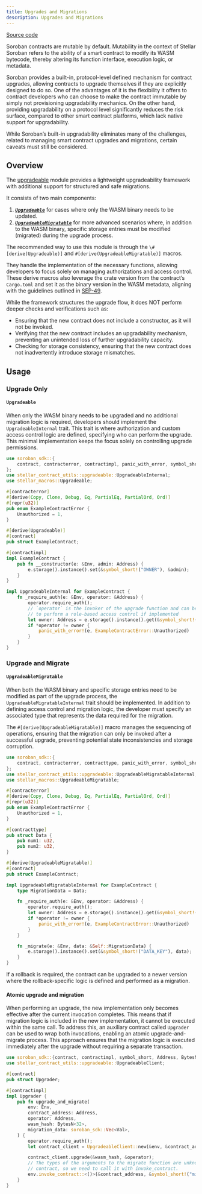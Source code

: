 ```yaml
---
title: Upgrades and Migrations
description: Upgrades and Migrations
---
```


[Source code](https://github.com/OpenZeppelin/stellar-contracts/tree/main/packages/contract-utils/src/upgradeable)

Soroban contracts are mutable by default. Mutability in the context of Stellar Soroban refers to the ability of a smart
contract to modify its WASM bytecode, thereby altering its function interface, execution logic, or metadata.

Soroban provides a built-in, protocol-level defined mechanism for contract upgrades, allowing contracts to upgrade
themselves if they are explicitly designed to do so. One of the advantages of it is the flexibility it offers to
contract developers who can choose to make the contract immutable by simply not provisioning upgradability mechanics. On
the other hand, providing upgradability on a protocol level significantly reduces the risk surface, compared to other
smart contract platforms, which lack native support for upgradability.

While Soroban’s built-in upgradability eliminates many of the challenges, related to managing smart contract upgrades
and migrations, certain caveats must still be considered.

## Overview

The [upgradeable](https://github.com/OpenZeppelin/stellar-contracts/tree/main/packages/contract-utils/src/upgradeable) module
provides a lightweight upgradeability framework with additional support for structured and safe migrations.

It consists of two main components:

1. ***[`Upgradeable`](utils/upgradeable.adoc#upgrade_only)*** for cases where only the WASM binary needs to be updated.
2. ***[`UpgradeableMigratable`](utils/upgradeable.adoc#upgrade_and_migrate)*** for more advanced scenarios where, in addition to the WASM binary, specific storage entries
must be modified (migrated) during the upgrade process.

The recommended way to use this module is through the `\#[derive(Upgradeable)]` and `#[derive(UpgradeableMigratable)]`
macros.

They handle the implementation of the necessary functions, allowing developers to focus solely on managing authorizations
and access control. These derive macros also leverage the crate version from the contract’s `Cargo.toml` and set it as
the binary version in the WASM metadata, aligning with the guidelines outlined in
[SEP-49](https://github.com/stellar/stellar-protocol/blob/master/ecosystem%2Fsep-0049.md).

<Callout type="warn">

While the framework structures the upgrade flow, it does NOT perform deeper checks and verifications such as:

* Ensuring that the new contract does not include a constructor, as it will not be invoked.
* Verifying that the new contract includes an upgradability mechanism, preventing an unintended loss of further
  upgradability capacity.
* Checking for storage consistency, ensuring that the new contract does not inadvertently introduce storage mismatches.
</Callout>

## Usage

### Upgrade Only
#### `Upgradeable`

When only the WASM binary needs to be upgraded and no additional migration logic is required, developers should implement
the `UpgradeableInternal` trait. This trait is where authorization and custom access control logic are defined,
specifying who can perform the upgrade. This minimal implementation keeps the focus solely on controlling upgrade
permissions.

```rust
use soroban_sdk::{
    contract, contracterror, contractimpl, panic_with_error, symbol_short, Address, Env,
};
use stellar_contract_utils::upgradeable::UpgradeableInternal;
use stellar_macros::Upgradeable;

#[contracterror]
#[derive(Copy, Clone, Debug, Eq, PartialEq, PartialOrd, Ord)]
#[repr(u32)]
pub enum ExampleContractError {
    Unauthorized = 1,
}

#[derive(Upgradeable)]
#[contract]
pub struct ExampleContract;

#[contractimpl]
impl ExampleContract {
    pub fn __constructor(e: &Env, admin: Address) {
        e.storage().instance().set(&symbol_short!("OWNER"), &admin);
    }
}

impl UpgradeableInternal for ExampleContract {
    fn _require_auth(e: &Env, operator: &Address) {
        operator.require_auth();
        // `operator` is the invoker of the upgrade function and can be used
        // to perform a role-based access control if implemented
        let owner: Address = e.storage().instance().get(&symbol_short!("OWNER")).unwrap();
        if *operator != owner {
            panic_with_error!(e, ExampleContractError::Unauthorized)
        }
    }
}
```

### Upgrade and Migrate
#### `UpgradeableMigratable`

When both the WASM binary and specific storage entries need to be modified as part of the upgrade process, the
`UpgradeableMigratableInternal` trait should be implemented. In addition to defining access control and migration
logic, the developer must specify an associated type that represents the data required for the migration.

The `#[derive(UpgradeableMigratable)]` macro manages the sequencing of operations, ensuring that the migration can
only be invoked after a successful upgrade, preventing potential state inconsistencies and storage corruption.

```rust
use soroban_sdk::{
    contract, contracterror, contracttype, panic_with_error, symbol_short, Address, Env,
};
use stellar_contract_utils::upgradeable::UpgradeableMigratableInternal;
use stellar_macros::UpgradeableMigratable;

#[contracterror]
#[derive(Copy, Clone, Debug, Eq, PartialEq, PartialOrd, Ord)]
#[repr(u32)]
pub enum ExampleContractError {
    Unauthorized = 1,
}

#[contracttype]
pub struct Data {
    pub num1: u32,
    pub num2: u32,
}

#[derive(UpgradeableMigratable)]
#[contract]
pub struct ExampleContract;

impl UpgradeableMigratableInternal for ExampleContract {
    type MigrationData = Data;

    fn _require_auth(e: &Env, operator: &Address) {
        operator.require_auth();
        let owner: Address = e.storage().instance().get(&symbol_short!("OWNER")).unwrap();
        if *operator != owner {
            panic_with_error!(e, ExampleContractError::Unauthorized)
        }
    }

    fn _migrate(e: &Env, data: &Self::MigrationData) {
        e.storage().instance().set(&symbol_short!("DATA_KEY"), data);
    }
}
```

<Callout>
If a rollback is required, the contract can be upgraded to a newer version where the rollback-specific logic
</Callout>
is defined and performed as a migration.

#### Atomic upgrade and migration

When performing an upgrade, the new implementation only becomes effective after the current invocation completes.
This means that if migration logic is included in the new implementation, it cannot be executed within the same
call. To address this, an auxiliary contract called `Upgrader` can be used to wrap both invocations, enabling an
atomic upgrade-and-migrate process. This approach ensures that the migration logic is executed immediately after the
upgrade without requiring a separate transaction.

```rust
use soroban_sdk::{contract, contractimpl, symbol_short, Address, BytesN, Env, Val};
use stellar_contract_utils::upgradeable::UpgradeableClient;

#[contract]
pub struct Upgrader;

#[contractimpl]
impl Upgrader {
    pub fn upgrade_and_migrate(
        env: Env,
        contract_address: Address,
        operator: Address,
        wasm_hash: BytesN<32>,
        migration_data: soroban_sdk::Vec<Val>,
    ) {
        operator.require_auth();
        let contract_client = UpgradeableClient::new(&env, &contract_address);

        contract_client.upgrade(&wasm_hash, &operator);
        // The types of the arguments to the migrate function are unknown to this
        // contract, so we need to call it with invoke_contract.
        env.invoke_contract::<()>(&contract_address, &symbol_short!("migrate"), migration_data);
    }
}
```
